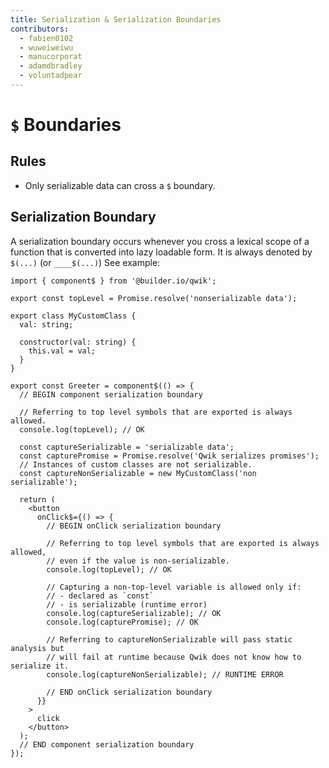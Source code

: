 ```yaml
---
title: Serialization & Serialization Boundaries
contributors:
  - fabien0102
  - wuweiweiwu
  - manucorporat
  - adamdbradley
  - voluntadpear
---
```


# `$` Boundaries

## Rules

- Only serializable data can cross a `$` boundary.

## Serialization Boundary

A serialization boundary occurs whenever you cross a lexical scope of a function that is converted into lazy loadable form. It is always denoted by `$(...)` (or `____$(...)`) See example:

```tsx
import { component$ } from '@builder.io/qwik';

export const topLevel = Promise.resolve('nonserializable data');

export class MyCustomClass {
  val: string;

  constructor(val: string) {
    this.val = val;
  }
}

export const Greeter = component$(() => {
  // BEGIN component serialization boundary

  // Referring to top level symbols that are exported is always allowed.
  console.log(topLevel); // OK

  const captureSerializable = 'serializable data';
  const capturePromise = Promise.resolve('Qwik serializes promises');
  // Instances of custom classes are not serializable.
  const captureNonSerializable = new MyCustomClass('non serializable');

  return (
    <button
      onClick$={() => {
        // BEGIN onClick serialization boundary

        // Referring to top level symbols that are exported is always allowed,
        // even if the value is non-serializable.
        console.log(topLevel); // OK

        // Capturing a non-top-level variable is allowed only if:
        // - declared as `const`
        // - is serializable (runtime error)
        console.log(captureSerializable); // OK
        console.log(capturePromise); // OK

        // Referring to captureNonSerializable will pass static analysis but
        // will fail at runtime because Qwik does not know how to serialize it.
        console.log(captureNonSerializable); // RUNTIME ERROR

        // END onClick serialization boundary
      }}
    >
      click
    </button>
  );
  // END component serialization boundary
});
```
